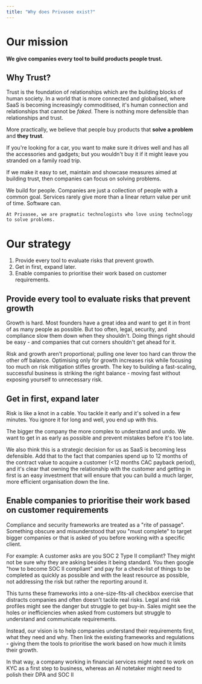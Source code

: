 ```yaml
---
title: "Why does Privasee exist?"
---
```


# Our mission

**We give companies every tool to build products people trust.**

## Why Trust? 

Trust is the foundation of relationships which are the building blocks of human society. In a world that is more connected and globalised, where SaaS is becoming increasingly commoditised, it's human connection and relationships that cannot be *faked*. There is nothing more defensible than relationships and trust. 

More practically, we believe that people buy products that **solve a problem** and **they trust**.

If you're looking for a car, you want to make sure it drives well and has all the accessories and gadgets;  but you wouldn't buy it if it might leave you stranded on a family road trip.

If we make it easy to set, maintain and showcase measures aimed at building trust, then companies can focus on solving problems.

<AccordionGroup>
  <Accordion title="Why companies and not people?" icon="question">
    We build for people. Companies are just a collection of people with a common goal. 
  </Accordion>
  <Accordion title="Why build tools instead of a service?" icon="question">
    Services rarely give more than a linear return value per unit of time. Software can.

    At Privasee, we are pragmatic technologists who love using technology to solve problems.
  </Accordion>
</AccordionGroup>

# Our strategy

1. Provide every tool to evaluate risks that prevent growth.
2. Get in first, expand later.
3. Enable companies to prioritise their work based on customer requirements.

## Provide every tool to evaluate risks that prevent growth

Growth is hard. Most founders have a great idea and want to get it in front of as many people as possible. But too often, legal, security, and compliance slow them down when they shouldn't. Doing things right should be easy - and companies that cut corners shouldn't get ahead for it. 

Risk and growth aren't proportional; pulling one lever too hard can throw the other off balance. Optimising only for growth increases risk while focusing too much on risk mitigation stifles growth. The key to building a fast-scaling, successful business is striking the right balance - moving fast without exposing yourself to unnecessary risk.

## Get in first, expand later

Risk is like a knot in a cable. You tackle it early and it's solved in a few minutes. You ignore it for long and well, you end up with this.

The bigger the company the more complex to understand and undo. We want to get in as early as possible and prevent mistakes before it's too late. 

We also think this is a strategic decision for us as SaaS is becoming less defensible. Add that to the fact that companies spend up to 12 months of the contract value to acquire a customer (<12 months CAC payback period), and it's clear that owning the relationship with the customer and getting in first is an easy investment that will ensure that you can build a much larger, more efficient organisation down the line.

## Enable companies to prioritise their work based on customer requirements

Compliance and security frameworks are treated as a "rite of passage". Something obscure and misunderstood that you "must complete" to target bigger companies or that is asked of you before working with a specific client. 

For example: A customer asks are you SOC 2 Type II compliant? They might not be sure why they are asking besides it being standard. You then google "how to become SOC II compliant" and pay for a check-list of things to be completed as quickly as possible and with the least resource as possible, not addressing the risk but rather the reporting around it.

This turns these frameworks into a one-size-fits-all checkbox exercise that distracts companies and often doesn't tackle real risks. Legal and risk profiles might see the danger but struggle to get buy-in. Sales might see the holes or inefficiencies when asked from customers but struggle to understand and communicate requirements. 

Instead, our vision is to help companies understand their requirements first, what they need and why. Then link the existing frameworks and regulations - giving them the tools to prioritise the work based on how much it limits their growth.

In that way, a company working in financial services might need to work on KYC as a first step to business, whereas an AI notetaker might need to polish their DPA and SOC II